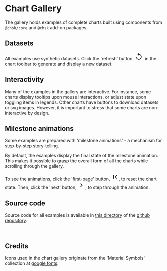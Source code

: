
<Meta title="Gallery/Overview" />

# Chart Gallery

The gallery holds examples of complete charts built using components from `@chsk/core` and `@chsk` add-on packages.

## Datasets

All examples use synthetic datasets. Click the 'refresh' button, <span class="icon"><svg xmlns="http://www.w3.org/2000/svg" height="24" width="24"><path fill="#222222" d="M12 22q-1.875 0-3.512-.712-1.638-.713-2.85-1.926-1.213-1.212-1.926-2.85Q3 14.875 3 13h2q0 2.925 2.038 4.962Q9.075 20 12 20t4.962-2.038Q19 15.925 19 13t-2.038-4.963Q14.925 6 12 6h-.15l1.55 1.55L12 9 8 5l4-4 1.4 1.45L11.85 4H12q1.875 0 3.513.713 1.637.712 2.85 1.924 1.212 1.213 1.925 2.85Q21 11.125 21 13t-.712 3.512q-.713 1.638-1.925 2.85-1.213 1.213-2.85 1.926Q13.875 22 12 22Z"/></svg></span>, in the chart toolbar to generate and display a new dataset.

## Interactivity

Many of the examples in the gallery are interactive. For instance, some charts display tooltips upon mouse interactions,
or adjust state upon toggling items in legends. Other charts have buttons to download datasets or svg images.
However, it is important to stress that some charts are non-interactive by design.

## Milestone animations

Some examples are prepared with 'milestone animations' - a mechanism for step-by-step story-telling.

By default, the examples display the final state of the milestone animation. This makes it possible to grasp the overall form of all the charts while scrolling through the gallery.

To see the animations, click the 'first-page' button, <span class="icon"><svg xmlns="http://www.w3.org/2000/svg" height="24" width="24"><path fill="#222222" d="M6 18V6h2v12Zm11 0-6-6 6-6 1.4 1.4-4.6 4.6 4.6 4.6Z" /></svg></span>, to reset the chart state. Then, click the 'next' button, <span class="icon"><svg xmlns="http://www.w3.org/2000/svg" height="24" width="24"><path fill="#222222" d="M9.4 18 8 16.6l4.6-4.6L8 7.4 9.4 6l6 6Z" /></svg></span>, to step through the animation.

## Source code

Source code for all examples is available in [this directory](https://github.com/tkonopka/chsk/tree/main/examples) of the [github repository](https://github.com/tkonopka/chsk/).

&nbsp;

## Credits

Icons used in the chart gallery originate from the 'Material Symbols' collection at [google fonts](https://fonts.google.com/icons).
